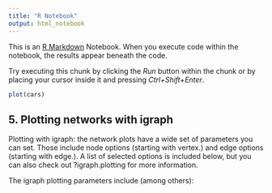 ```yaml
---
title: "R Notebook"
output: html_notebook
---
```


This is an [R Markdown](http://rmarkdown.rstudio.com) Notebook. When you execute code within the notebook, the results appear beneath the code. 

Try executing this chunk by clicking the *Run* button within the chunk or by placing your cursor inside it and pressing *Ctrl+Shift+Enter*. 

```r
plot(cars)
```
## 5. Plotting networks with igraph
Plotting with igraph: the network plots have a wide set of parameters you can set. Those include node options (starting with  vertex.) and edge options (starting with edge.). A list of selected options is included below, but you can also check out  ?igraph.plotting for more information.

 

The igraph plotting parameters include (among others):

##
